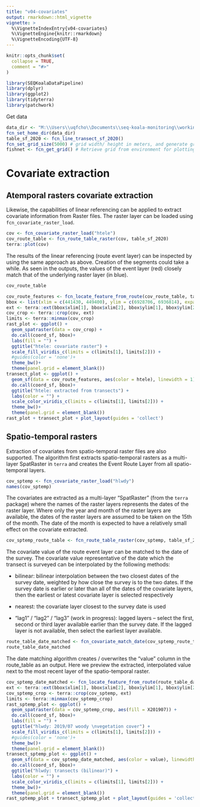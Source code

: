 ```yaml
---
title: "v04-covariates"
output: rmarkdown::html_vignette
vignette: >
  %\VignetteIndexEntry{v04-covariates}
  %\VignetteEngine{knitr::rmarkdown}
  %\VignetteEncoding{UTF-8}
---
```


```r
knitr::opts_chunk$set(
  collapse = TRUE,
  comment = "#>"
)
```

```r
library(SEQKoalaDataPipeline)
library(dplyr)
library(ggplot2)
library(tidyterra)
library(patchwork)
```

Get data
```r
data_dir <- "M:\\Users\\uqfcho\\Documents\\seq-koala-monitoring\\working_data"
fcn_set_home_dir(data_dir)
table_sf_2020 <- fcn_line_transect_sf_2020()
fcn_set_grid_size(5000) # grid width/ height in meters, and generate grid in local environment
fishnet <- fcn_get_grid() # Retrieve grid from environment for plotting
```

# Covariate extraction

## Atemporal rasters covariate extraction

Likewise, the capabilities of linear referencing can be applied to
extract covariate information from Raster files. The raster layer can be
loaded using `fcn_covariate_raster_load`.

```r
cov <- fcn_covariate_raster_load("htele")
cov_route_table <- fcn_route_table_raster(cov, table_sf_2020)
terra::plot(cov)
```

The results of the linear referencing (route event layer) can be
inspected by using the same approach as above. Creation of the segments
could take a while. As seen in the outputs, the values of the event
layer (red) closely match that of the underlying raster layer (in blue).
```r
cov_route_table
```


```r
cov_route_features <- fcn_locate_feature_from_route(cov_route_table, table_sf_2020)
bbox <- list(xlim = c(441430, 449400), ylim = c(6928706, 6936814), expand = F)
ext <- terra::ext(bbox$xlim[1], bbox$xlim[2], bbox$ylim[1], bbox$ylim[2])
cov_crop <- terra::crop(cov, ext)
limits <- terra::minmax(cov_crop)
rast_plot <- ggplot() +
  geom_spatraster(data = cov_crop) +
  do.call(coord_sf, bbox)+
  labs(fill = "") +
  ggtitle("htele: covariate raster") +
  scale_fill_viridis_c(limits = c(limits[1], limits[2])) +
  #guides(color = 'none')+
  theme_bw()+
  theme(panel.grid = element_blank())
transect_plot <- ggplot() +
  geom_sf(data = cov_route_features, aes(color = htele), linewidth = 1) +
  do.call(coord_sf, bbox)+
  ggtitle("htele: extracted from transects") +
  labs(color = "") +
  scale_color_viridis_c(limits = c(limits[1], limits[2])) +
  theme_bw()+
  theme(panel.grid = element_blank())
rast_plot + transect_plot + plot_layout(guides = 'collect')
```

## Spatio-temporal rasters

Extraction of covariates from spatio-temporal raster files are also
supported. The algorithm first extracts spatio-temporal rasters as a
multi-layer SpatRaster in `terra` and creates the Event Route Layer from
all spatio-temporal layers.

```r
cov_sptemp <- fcn_covariate_raster_load("hlwdy")
names(cov_sptemp)
```

The covariates are extracted as a multi-layer "SpatRaster" (from the
`terra` package) where the names of the raster layers represents the
dates of the raster layer. Where only the year and month of the raster
layers are available, the dates of the raster layers are assumed to be
taken on the 15th of the month. The date of the month is expected to
have a relatively small effect on the covariate extracted.

```r
cov_sptemp_route_table <- fcn_route_table_raster(cov_sptemp, table_sf_2020)
```

The covariate value of the route event layer can be matched to the date
of the survey. The covariate value representative of the date which the
transect is surveyed can be interpolated by the following methods:

-   bilinear: bilinear interpolation between the two closest dates of
    the survey date, weighted by how close the survey is to the two
    dates. If the survey date is earlier or later than all of the dates
    of the covariate layers, then the earliest or latest covariate layer
    is selected respectively

-   nearest: the covariate layer closest to the survey date is used

-   "lag1" / "lag2" / "lag3" (work in progress): lagged layers -- select
    the first, second or third layer available earlier than the survey
    date. If the lagged layer is not available, then select the earliest
    layer available.

```r
route_table_date_matched <- fcn_covariate_match_date(cov_sptemp_route_table, names(cov_sptemp), method = 'bilinear')
route_table_date_matched
```

The date matching algorithm creates / overwrites the "value" column in
the route_table as an output. Here we preview the extracted,
interpolated value next to the most recent layer of the spatio-temporal
raster.

```r
cov_sptemp_date_matched <- fcn_locate_feature_from_route(route_table_date_matched, table_sf_2020_bbox)
ext <- terra::ext(bbox$xlim[1], bbox$xlim[2], bbox$ylim[1], bbox$ylim[2])
cov_sptemp_crop <- terra::crop(cov_sptemp, ext)
limits <- terra::minmax(cov_sptemp_crop)
rast_sptemp_plot <- ggplot() +
  geom_spatraster(data = cov_sptemp_crop, aes(fill = X201907)) +
  do.call(coord_sf, bbox)+
  labs(fill = "") +
  ggtitle("hlwdy: 2019/07 woody \nvegetation cover") +
  scale_fill_viridis_c(limits = c(limits[1], limits[2])) +
  #guides(color = 'none')+
  theme_bw()+
  theme(panel.grid = element_blank())
transect_sptemp_plot <- ggplot() +
  geom_sf(data = cov_sptemp_date_matched, aes(color = value), linewidth = 1) +
  do.call(coord_sf, bbox)+
  ggtitle("hlwdy: transects (bilinear)") +
  labs(color = "") +
  scale_color_viridis_c(limits = c(limits[1], limits[2])) +
  theme_bw()+
  theme(panel.grid = element_blank())
rast_sptemp_plot + transect_sptemp_plot + plot_layout(guides = 'collect')
```
